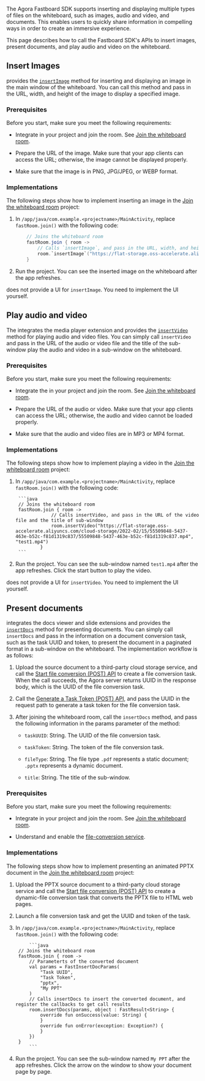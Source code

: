 <PlatformWrapper platform="android">

The Agora Fastboard SDK supports inserting and displaying multiple types of files on the whiteboard, such as images, audio and video, and documents. This enables users to quickly share information in compelling ways in order to create an immersive experience.

This page describes how to call the Fastboard SDK's APIs to insert images, present documents, and play audio and video on the whiteboard.

## Insert Images

<Vg k="FAST" /> provides the [`insertImage`](/interactive-whiteboard/reference/uikit-sdk#insertimage) method for inserting and displaying an image in the main window of the whiteboard. You can call this method and pass in the URL, width, and height of the image to display a specified image.

### Prerequisites

Before you start, make sure you meet the following requirements:

- Integrate <Vg k="FAST" /> in your project and join the room. See [Join the whiteboard room](/interactive-whiteboard/get-started/get-started-uikit#join-the-whiteboard-room).

- Prepare the URL of the image. Make sure that your app clients can access the URL; otherwise, the image cannot be displayed properly.

- Make sure that the image is in PNG, JPG/JPEG, or WEBP format.

### Implementations

The following steps show how to implement inserting an image in the [Join the whiteboard room](/interactive-whiteboard/get-started/get-started-uikit#join-the-whiteboard-room) project:

1. In `/app/java/com.example.<projectname>/MainActivity`, replace `fastRoom.join()` with the following code:

    ```java
        // Joins the whiteboard room
        fastRoom.join { room ->
            // Calls `insertImage`, and pass in the URL, width, and height of the image
            room.`insertImage`("https://flat-storage.oss-accelerate.aliyuncs.com/cloud-storage/2022-02/15/ebe8320a-a90e-4e03-ad3a-a5dc06ae6eda/ebe8320a-a90e-4e03-ad3a-a5dc06ae6eda.png", 512, 512)
        }
    ```

2. Run the project. You can see the inserted image on the whiteboard after the app refreshes.

<Vg k="FAST" /> does not provide a UI for <code>insertImage</code>. You need to implement the UI yourself.

## Play audio and video

The <Vg k="FAST" /> integrates the media player extension and provides the [`insertVideo`](/interactive-whiteboard/reference/uikit-sdk#insertvideo) method for playing audio and video files. You can simply call `insertVideo
` and pass in the URL of the audio or video file and the title of the sub-window play the audio and video in a sub-window on the whiteboard.

### Prerequisites

Before you start, make sure you meet the following requirements:

- Integrate the <Vg k="FAST" /> in your project and join the room. See [Join the whiteboard room](/interactive-whiteboard/get-started/get-started-uikit#join-the-whiteboard-room).

- Prepare the URL of the audio or video. Make sure that your app clients can access the URL; otherwise, the audio and video cannot be loaded properly.

- Make sure that the audio and video files are in MP3 or MP4 format.

### Implementations

The following steps show how to implement playing a video in the [Join the whiteboard room](/interactive-whiteboard/get-started/get-started-uikit#join-the-whiteboard-room) project:

1. In `/app/java/com.example.<projectname>/MainActivity`, replace `fastRoom.join()` with the following code:

        ```java
        // Joins the whiteboard room
        fastRoom.join { room ->
                    // Calls insertVideo, and pass in the URL of the video file and the title of sub-window
                    room.insertVideo("https://flat-storage.oss-accelerate.aliyuncs.com/cloud-storage/2022-02/15/55509848-5437-463e-b52c-f81d1319c837/55509848-5437-463e-b52c-f81d1319c837.mp4", "test1.mp4")
                }
        ```

2. Run the project. You can see the sub-window named `test1.mp4` after the app refreshes. Click the start button to play the video.

<Vg k="FAST" /> does not provide a UI for <code>insertVideo</code>. You need to implement the UI yourself.

## Present documents

<Vg k="FAST" /> integrates the docs viewer and slide extensions and provides the [`insertDocs`](/interactive-whiteboard/reference/uikit-sdk#insertdocs) method for presenting documents. You can simply call `insertDocs` and pass in the information on a document conversion task, such as the task UUID and token, to present the document in a paginated format in a sub-window on the whiteboard. The implementation workflow is as follows:

1. Upload the source document to a third-party cloud storage service, and call the [Start file conversion (POST) API](/interactive-whiteboard/reference/whiteboard-api/file-conversion/#start-file-conversion) to create a file conversion task. When the call succeeds, the Agora server returns UUID in the response body, which is the UUID of the file conversion task.

2. Call the [Generate a Task Token (POST) API](/interactive-whiteboard/develop/generate-token-rest/), and pass the UUID in the request path to generate a task token for the file conversion task.

3. After joining the whiteboard room, call the `insertDocs` method, and pass the following information in the params parameter of the method:

    - `taskUUID`: String. The UUID of the file conversion task.

    - `taskToken`: String. The token of the file conversion task.

    - `fileType`: String. The file type `.pdf` represents a static document; `.pptx` represents a dynamic document.

    - `title`: String. The title of the sub-window.

### Prerequisites

Before you start, make sure you meet the following requirements:

- Integrate <Vg k="FAST" /> in your project and join the room. See [Join the whiteboard room](/interactive-whiteboard/get-started/get-started-uikit/#join-the-whiteboard-room).

- Understand and enable the [file-conversion service](/interactive-whiteboard/develop/file-conversion-overview).

### Implementations

The following steps show how to implement presenting an animated PPTX document in the [Join the whiteboard room](../../get-started/get-started-uikit#join-the-whiteboard-room) project:

1. Upload the PPTX source document to a third-party cloud storage service and call the [Start file conversion (POST) API](../../reference/whiteboard-api/file-conversion#start-file-conversion) to create a dynamic-file conversion task that converts the PPTX file to HTML web pages.

2. Launch a file conversion task and get the UUID and token of the task.

3. In `/app/java/com.example.<projectname>/MainActivity`, replace `fastRoom.join()` with the following code:

            ```java
        // Joins the whiteboard room
        fastRoom.join { room ->
            // Parameterts of the converted document
            val params = FastInsertDocParams(
                "Task UUID",
                "Task Token",
                "pptx",
                "My PPT"
            )
            // Calls insertDocs to insert the converted document, and register the callbacks to get call results
            room.insertDocs(params, object : FastResult<String> {
                override fun onSuccess(value: String) {
                }
                override fun onError(exception: Exception?) {
                }
            })
        }
            ```
4. Run the project. You can see the sub-window named `My PPT` after the app refreshes. Click the arrow on the window to show your document page by page.

</PlatformWrapper>